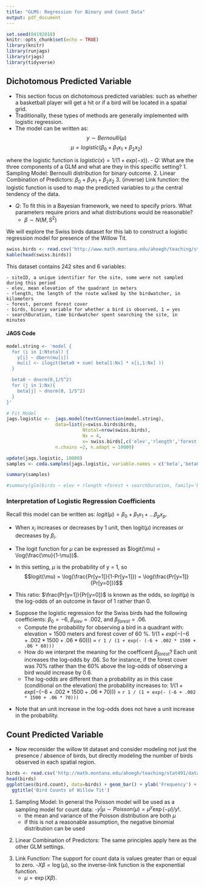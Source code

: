 ```yaml
---
title: "GLMS: Regression for Binary and Count Data"
output: pdf_document
---
```


```r
set.seed(04192018)
knitr::opts_chunk$set(echo = TRUE)
library(knitr)
library(runjags)
library(rjags)
library(tidyverse)
```

## Dichotomous Predicted Variable
- This section focus on dichotomous predicted variables: such as whether a basketball player will get a hit or if a bird will be located in a spatial grid.
\vfill
- Traditionally, these types of methods are generally implemented with logistic regression.
\vfill
- The model can be written as:
$$y \sim Bernoulli(\mu)$$
$$\mu = logistic(\beta_0 + \beta_1 x_1 + \beta_2 x_2)$$

where the logistic function is $logistic(x) = 1 / (1 + exp(-x))$.
\vfill
- *Q:* What are the three components of a GLM and what are they in this specific setting?
    1. Sampling Model: Bernoulli distribution for binary outcome. \vfill
    2. Linear Combination of Predictors: $\beta_0 + \beta_1 x_1 + \beta_2 x_2$ \vfill
    3. (inverse) Link function: the logistic function is used to map the predicted variables to $\mu$ the central tendency of the data.
    
\vfill

- *Q*: To fit this in a Bayesian framework, we need to specify priors. What parameters require priors and what distributions would be reasonable?
    - $\beta \sim N(M,S^2)$

\newpage

We will explore the Swiss birds dataset for this lab to construct a logistic regression model for presence of the Willow Tit. 

```r
swiss.birds <- read.csv('http://www.math.montana.edu/ahoegh/teaching/stat491/data/willowtit2013.csv')
kable(head(swiss.birds))
```

This dataset contains 242 sites and 6 variables:  

    - siteID, a unique identifier for the site, some were not sampled during this period 
    - elev, mean elevation of the quadrant in meters 
    - rlength, the length of the route walked by the birdwatcher, in kilometers 
    - forest, percent forest cover 
    - birds, binary variable for whether a bird is observed, 1 = yes 
    - searchDuration, time birdwatcher spent searching the site, in minutes
    
#### JAGS Code

```r
model.string <- 'model {
  for (i in 1:Ntotal) {
    y[i] ~ dbern(mu[i])
    mu[i] <- ilogit(beta0 + sum( beta[1:Nx] * x[i,1:Nx] ))
  }

  beta0 ~ dnorm(0,1/5^2)
  for (j in 1:Nx){
    beta[j] ~ dnorm(0, 1/5^2)
  }
}'

# Fit Model
jags.logistic <-  jags.model(textConnection(model.string), 
                  data=list(y=swiss.birds$birds, 
                            Ntotal=nrow(swiss.birds), 
                            Nx = 4, 
                            x= swiss.birds[,c('elev','rlength','forest','searchDuration')]),
                  n.chains =2, n.adapt = 10000)

update(jags.logistic, 10000)
samples <- coda.samples(jags.logistic, variable.names = c('beta','beta0'), n.iter = 50000) 

summary(samples)

#summary(glm(birds ~ elev + rlength +forest + searchDuration, family='binomial', data=swiss.birds))
```



\newpage

### Interpretation of Logistic Regression Coefficients
Recall this model can be written as: $logit(\mu) = \beta_0 + \beta_1 x_1 + \dots \beta_p x_p$.

\vfill

- When $x_i$ increases or decreases by 1 unit, then logit($\mu$) increases or decreases by $\beta_i$. 

\vfill

- The logit function for $\mu$ can be expressed as $logit(\mu) = \log(\frac{\mu}{1-\mu})$. 

\vfill

- In this setting, $\mu$ is the probability of y = 1, so $$logit(\mu) = \log(\frac{Pr[y=1]}{1-Pr[y=1]}) = \log(\frac{Pr[y=1]}{Pr[y=0]})$$ 

\vfill

- This ratio: $\frac{Pr[y=1]}{Pr[y=0]}$ is known as the odds, so $logit(\mu)$ is the log-odds of an outcome in favor of 1 rather than 0.

\vfill

- Suppose the logistic regression for the Swiss birds had the following coefficients: $\beta_0 = -6$, $\beta_{elev} = .002$, and $\beta_{forest} = .06$.
    \vfill
    - Compute the probability for observing a bird in a quadrant with: elevation = 1500 meters and forest cover of 60 %. $1 / (1 + exp(- (-6 + .002 * 1500 + .06 * 60)))$ = `r 1 / (1 + exp(- (-6 + .002 * 1500 + .06 * 60)))` 
    
    \vfill
    - How do we interpret the meaning for the coefficent $\beta_{forest}$? Each unit increases the log-odds by .06. So for instance, if the forest cover was 70% rather than the 60% above the log-odds of observing a bird would increase by 0.6. 
    - The log-odds are different than a probability as in this case (conditional on the elevation) the probability increases to:
    $1 / (1 + exp(- (-6 + .002 * 1500 + .06 * 70)))$ = `r 1 / (1 + exp(- (-6 + .002 * 1500 + .06 * 70)))` 

\vfill

- Note that an unit increase in the log-odds does not have a unit increase in the probability.

\newpage
    
## Count Predicted Variable
- Now reconsider the willow tit dataset and consider modeling not just the presence / absence of birds, but directly modeling the number of birds observed in each spatial region.

```r
birds <- read.csv('http://math.montana.edu/ahoegh/teaching/stat491/data/willowtit2013_count.csv')
head(birds)
ggplot(aes(bird.count), data=birds) + geom_bar() + ylab('Frequency') + xlab('Number of Birds Observed') + 
  ggtitle('Bird Counts of Willow Tit')
```
\vfill

1. Sampling Model: In general the Poisson model will be used as a sampling model for count data:
    -$y|\mu \sim Poisson(\mu) = \mu^y \exp(-\mu) / y!$. \vfill
    - the mean and variance of the Poisson distribution are both $\mu$
    - if this is not a reasonable assumption, the negative binomial distribution can be used

\vfill

2. Linear Combination of Predictors: The same principles apply here as the other GLM settings.

\vfill

3. Link Function: The support for count data is values greater than or equal to zero.
    -$X\beta = \log(\mu)$, so the inverse-link function is the exponential function. \vfill
    - $\mu = \exp(X\beta)$.
    \vfill
    
\newpage

